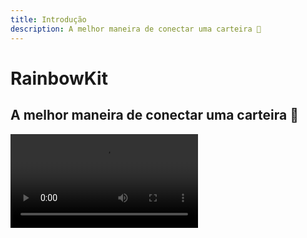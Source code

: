 ```yaml
---
title: Introdução
description: A melhor maneira de conectar uma carteira 🌈
---
```


# RainbowKit

## A melhor maneira de conectar uma carteira 🌈

<Video src="https://res.cloudinary.com/rainbowme/video/upload/s--aTmEjSrr--/f_auto:video,q_auto/v1/rainbowkit/site-assets/rainbowkit-video-cutdown-edit_gy0q16" />

RainbowKit é uma biblioteca [React](https://reactjs.org/) que facilita a adição de conexão de carteiras ao seu dapp. É intuitiva, responsiva e personalizável.

### Recursos

#### Gerenciamento de carteiras

Gerenciamento de carteiras pronto para uso em seu dapp. Além de lidar com a conexão e desconexão de carteiras, RainbowKit suporta inúmeras carteiras, troca de cadeias de conexão, resolve endereços para ENS, exibe saldo e muito mais!

#### Personalizável

Você pode ajustar a interface do RainbowKit para corresponder à sua marca. Você pode escolher entre algumas cores de destaque predefinidas e configurações de raio de borda. Para casos de uso mais avançados, você pode fornecer um tema totalmente personalizado, renderizar seu próprio botão e omitir certos recursos. Modo escuro incluído.

#### Padrões da indústria

Para melhor interoperabilidade com a maioria dos produtos, confiamos em [viem](https://viem.sh) e [wagmi](https://wagmi.sh/) — as bibliotecas mais comumente usadas no setor.

Padrões de carteira como EIP-1193 e EIP-6963 são suportados diretamente, tornando mais fácil do que nunca para os usuários de carteiras em navegador conectarem suas carteiras ao seu dApp.

### Comunidade

Estamos empolgados em ver a comunidade adotar RainbowKit, relatar problemas e fornecer feedback. Seja uma solicitação de recurso, relatório de bug ou um projeto para mostrar, participe!

- Relate um [problema](https://github.com/rainbow-me/rainbowkit/issues)
- Siga no [Twitter](https://twitter.com/rainbowdotme)
- Compartilhe seu [feedback](https://github.com/rainbow-me/rainbowkit/discussions/new?category=feedback)
- Experimente no [Codesandbox](https://codesandbox.io/p/sandbox/github/rainbow-me/rainbowkit/tree/main/examples/with-next)
